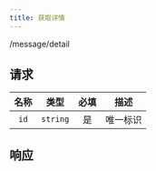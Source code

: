 ```yaml
---
title: 获取详情
---
```


<GET>/message/detail</GET>

## 请求

<APITable>

| 名称 | 类型 | 必填 | 描述 |
| :-: | :-: | :-: | --- |
| `id` | `string` | 是 | 唯一标识 |

</APITable>

## 响应

```json title="示例"
```
